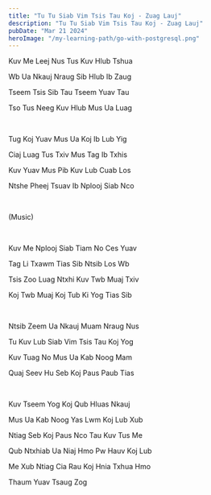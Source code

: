 ```yaml
---
title: "Tu Tu Siab Vim Tsis Tau Koj - Zuag Lauj"
description: "Tu Tu Siab Vim Tsis Tau Koj - Zuag Lauj"
pubDate: "Mar 21 2024"
heroImage: "/my-learning-path/go-with-postgresql.png"
---
```


Kuv Me Leej Nus Tus Kuv Hlub Tshua

Wb Ua Nkauj Nraug Sib Hlub Ib Zaug

Tseem Tsis Sib Tau Tseem Yuav Tau

Tso Tus Neeg Kuv Hlub Mus Ua Luag

<br />

Tug Koj Yuav Mus Ua Koj Ib Lub Yig

Ciaj Luag Tus Txiv Mus Tag Ib Txhis

Kuv Yuav Mus Pib Kuv Lub Cuab Los

Ntshe Pheej Tsuav Ib Nplooj Siab Nco

<br />

(Music)

<br />

Kuv Me Nplooj Siab Tiam No Ces Yuav

Tag Li Txawm Tias Sib Ntsib Los Wb

Tsis Zoo Luag Ntxhi Kuv Twb Muaj Txiv

Koj Twb Muaj Koj Tub Ki Yog Tias Sib

<br />

Ntsib Zeem Ua Nkauj Muam Nraug Nus

Tu Kuv Lub Siab Vim Tsis Tau Koj Yog

Kuv Tuag No Mus Ua Kab Noog Mam

Quaj Seev Hu Seb Koj Paus Paub Tias

<br />

Kuv Tseem Yog Koj Qub Hluas Nkauj

Mus Ua Kab Noog Yas Lwm Koj Lub Xub

Ntiag Seb Koj Paus Nco Tau Kuv Tus Me

Qub Ntxhiab Ua Niaj Hmo Pw Hauv Koj Lub

Me Xub Ntiag Cia Rau Koj Hnia Txhua Hmo

Thaum Yuav Tsaug Zog
